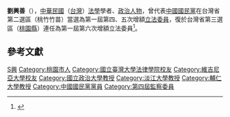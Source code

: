 {{Infobox_officeholder
| name = 劉興善
| image name =
| width = 
| now = 中華民國考試委員
| period = 
| Sex = 男 
| Native place = 
| date of birth = 
| party = {{Kmt|19px}}
| place of birth = 
| educate = 
*台灣大學法律系畢業、法律研究所肄業
*美國維吉尼亞大學法學碩士、法學博士
| past = 
*政治大學法律系法律研究所教授
*海洋學院海洋法學研究所、淡江大學、輔仁大學兼任教授
*中華電視台空中商專商事法主講教授
*第一屆第四次增額立法委員<br><span style="color: blue;">(1984年-1987年)</span>
*第一屆第五次增額立法委員<br><span style="color: blue;">(1987年-1990年)</span>
*第一屆第六次增額立法委員<br><span style="color: blue;">(1990年-1993年)</span>
*第四屆監察委員<br><span style="color: blue;">(2008年-2014年)</span>
}}
'''劉興善'''（{{bd|1949年|||}}），[[中華民國|中華民國]]（[[台灣|台灣]]）[[法學|法學]]學者、[[政治人物|政治人物]]，曾代表[[中國國民黨|中國國民黨]]在台灣省第二選區（桃竹竹苗）當選為第一屆第四、五次增額[[立法委員|立法委員]]，復於台灣省第三選區（[[桃園縣|桃園縣]]）連任為第一屆第六次增額立法委員<ref>{{Cite web |url=http://npl.ly.gov.tw/do/www/commissionerInfo?id=304&expireBack=01&expire=01&act=exp&keyword=&orderBy=name&nameOrder=true&eleDisOrder=false |title=立法院國會圖書館 第１屆立法委員個人資料 劉興善 |accessdate=2008-07-29 |archive-date=2016-03-04 |archive-url=https://web.archive.org/web/20160304085527/http://npl.ly.gov.tw/do/www/commissionerInfo?id=304&expireBack=01&expire=01&act=exp&keyword=&orderBy=name&nameOrder=true&eleDisOrder=false |dead-url=no }}</ref>。

== 參考文獻 ==
{{reflist}}
{{中華民國第一屆第四次增額立法委員}}
{{中華民國第一屆第五次增額立法委員}}
{{中華民國第一屆第六次增額立法委員}}
{{中華民國第九屆考試委員}}
{{中華民國第十屆考試委員}}
[[Category:劉姓|S興]]
[[Category:桃園市人|Category:桃園市人]]
[[Category:國立臺灣大學法律學院校友|Category:國立臺灣大學法律學院校友]]
[[Category:維吉尼亞大學校友|Category:維吉尼亞大學校友]]
[[Category:國立政治大學教授|Category:國立政治大學教授]]
[[Category:淡江大學教授|Category:淡江大學教授]]
[[Category:輔仁大學教授|Category:輔仁大學教授]]
[[Category:中國國民黨黨員|Category:中國國民黨黨員]]
[[Category:第四屆監察委員|Category:第四屆監察委員]]